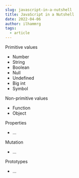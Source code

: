 ```yaml
---
slug: javascript-in-a-nutshell
title: JavaScript in a Nutshell
date: 2022-04-06
author: ilhammrg
tags:
  - article
---
```

Primitive values

* Number
* String
* Boolean
* Null
* Undefined
* Big int
* Symbol

Non-primitive values

* Function
* Object

Properties

* ...

Mutation

* ...

Prototypes

* ...